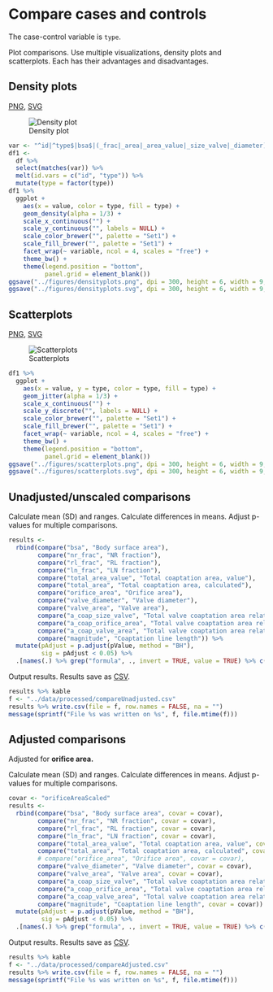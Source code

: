 # Compare cases and controls

The case-control variable is `type`.

Plot comparisons.
Use multiple visualizations, density plots and scatterplots.
Each has their advantages and disadvantages.

## Density plots

[PNG](../figures/densityplots.png), [SVG](../figures/densityplots.svg)

![Density plot]((../figures/densityplots.png))

```r
var <- "^id|^type$|bsa$|(_frac|_area|_area_value|_size_valve|_diameter)$|^magnitude$"
df1 <-
  df %>%
  select(matches(var)) %>%
  melt(id.vars = c("id", "type")) %>% 
  mutate(type = factor(type))
df1 %>% 
  ggplot +
    aes(x = value, color = type, fill = type) +
    geom_density(alpha = 1/3) +
    scale_x_continuous("") +
    scale_y_continuous("", labels = NULL) +
    scale_color_brewer("", palette = "Set1") +
    scale_fill_brewer("", palette = "Set1") +
    facet_wrap(~ variable, ncol = 4, scales = "free") +
    theme_bw() +
    theme(legend.position = "bottom",
          panel.grid = element_blank())
ggsave("../figures/densityplots.png", dpi = 300, height = 6, width = 9, units = "in")
ggsave("../figures/densityplots.svg", dpi = 300, height = 6, width = 9, units = "in")
```

## Scatterplots

[PNG](../figures/scatterplots.png), [SVG](../figures/scatterplots.svg)

![Scatterplots]((../figures/scatterplots.png))

```r
df1 %>% 
  ggplot +
    aes(x = value, y = type, color = type, fill = type) +
    geom_jitter(alpha = 1/3) +
    scale_x_continuous("") +
    scale_y_discrete("", labels = NULL) +
    scale_color_brewer("", palette = "Set1") +
    scale_fill_brewer("", palette = "Set1") +
    facet_wrap(~ variable, ncol = 4, scales = "free") +
    theme_bw() +
    theme(legend.position = "bottom",
          panel.grid = element_blank())
ggsave("../figures/scatterplots.png", dpi = 300, height = 6, width = 9, units = "in")
ggsave("../figures/scatterplots.svg", dpi = 300, height = 6, width = 9, units = "in")
```

## Unadjusted/unscaled comparisons

Calculate mean (SD) and ranges.
Calculate differences in means.
Adjust p-values for multiple comparisons.

```r
results <- 
  rbind(compare("bsa", "Body surface area"),
        compare("nr_frac", "NR fraction"),
        compare("rl_frac", "RL fraction"),
        compare("ln_frac", "LN fraction"),
        compare("total_area_value", "Total coaptation area, value"),
        compare("total_area", "Total coaptation area, calculated"),
        compare("orifice_area", "Orifice area"),
        compare("valve_diameter", "Valve diameter"),
        compare("valve_area", "Valve area"),
        compare("a_coap_size_valve", "Total valve coaptation area relative to valve diameter"),
        compare("a_coap_orifice_area", "Total valve coaptation area relative to orifice area"),
        compare("a_coap_valve_area", "Total valve coaptation area relative to valve area"),
        compare("magnitude", "Coaptation line length")) %>%
  mutate(pAdjust = p.adjust(pValue, method = "BH"),
         sig = pAdjust < 0.05) %>% 
  .[names(.) %>% grep("formula", ., invert = TRUE, value = TRUE) %>% c("formula")]
```

Output results.
Results save as [CSV](../data/processed/compareUnadjusted.csv).

```r
results %>% kable
f <- "../data/processed/compareUnadjusted.csv"
results %>% write.csv(file = f, row.names = FALSE, na = "")
message(sprintf("File %s was written on %s", f, file.mtime(f)))
```

## Adjusted comparisons

Adjusted for **orifice area.**

Calculate mean (SD) and ranges.
Calculate differences in means.
Adjust p-values for multiple comparisons.

```r
covar <- "orificeAreaScaled"
results <- 
  rbind(compare("bsa", "Body surface area", covar = covar),
        compare("nr_frac", "NR fraction", covar = covar),
        compare("rl_frac", "RL fraction", covar = covar),
        compare("ln_frac", "LN fraction", covar = covar),
        compare("total_area_value", "Total coaptation area, value", covar = covar),
        compare("total_area", "Total coaptation area, calculated", covar = covar),
        # compare("orifice_area", "Orifice area", covar = covar),
        compare("valve_diameter", "Valve diameter", covar = covar),
        compare("valve_area", "Valve area", covar = covar),
        compare("a_coap_size_valve", "Total valve coaptation area relative to valve diameter", covar = covar),
        compare("a_coap_orifice_area", "Total valve coaptation area relative to orifice area", covar = covar),
        compare("a_coap_valve_area", "Total valve coaptation area relative to valve area", covar = covar),
        compare("magnitude", "Coaptation line length", covar = covar)) %>%
  mutate(pAdjust = p.adjust(pValue, method = "BH"),
         sig = pAdjust < 0.05) %>% 
  .[names(.) %>% grep("formula", ., invert = TRUE, value = TRUE) %>% c("formula")]
```

Output results.
Results save as [CSV](../data/processed/compareAdjusted.csv).

```r
results %>% kable
f <- "../data/processed/compareAdjusted.csv"
results %>% write.csv(file = f, row.names = FALSE, na = "")
message(sprintf("File %s was written on %s", f, file.mtime(f)))
```
